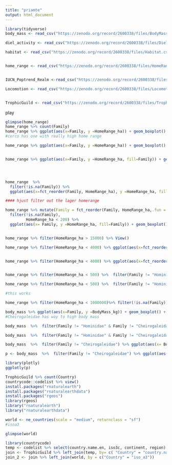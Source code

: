 ```yaml
---
title: "priamte"
output: html_document
---
```


```r
library(tidyverse)
body_mass <- read_csv("https://zenodo.org/record/2600338/files/BodyMass.csv")

diel_activity <- read_csv("https://zenodo.org/record/2600338/files/DielActivity.csv")

habitat <- read_csv("https://zenodo.org/record/2600338/files/Habitat.csv")


home_range <- read_csv("https://zenodo.org/record/2600338/files/HomeRange.csv")


IUCN_Poptrend_Realm <-read_csv("https://zenodo.org/record/2600338/files/IUCN_Poptrend_Realm.csv")

Locomotion <- read_csv("https://zenodo.org/record/2600338/files/Locomotion.csv")


TrophicGuild <- read_csv("https://zenodo.org/record/2600338/files/TrophicGuild.csv")
```




play

```r
glimpse(home_range)
home_range %>% count(Family)
home_range %>% ggplot(aes(x=Family, y =HomeRange_ha)) + geom_boxplot() + coord_flip()
#cerco has one with really high home range

home_range %>% ggplot(aes(x=Family, y =HomeRange_ha)) + geom_boxplot() + coord_flip() + scale_y_log10(labels = scales::comma)


home_range %>% ggplot(aes(x=Family, y =HomeRange_ha, fill=Family)) + geom_boxplot() + coord_flip() + scale_y_log10(labels = scales::comma)




home_range  %>% 
  filter(!is.na(Family)) %>% 
  ggplot(aes(x=fct_reorder(Family, HomeRange_ha), y =HomeRange_ha, fill=Family)) + geom_boxplot() + coord_flip() + scale_y_log10(labels = scales::comma)

#### hjust filter out the lager homerange

home_range %>% mutate(Family = fct_reorder(Family, HomeRange_ha,.fun = mean)) %>% 
  filter(!is.na(Family),
         HomeRange_ha < 200) %>% 
  ggplot(aes(x= Family, y =HomeRange_ha, fill=Family)) + geom_boxplot() + coord_flip() 


home_range %>% filter(HomeRange_ha > 15000) %>% View()

home_range %>% filter(HomeRange_ha < 4000) %>% ggplot(aes(x=fct_reorder(Family, HomeRange_ha), y =HomeRange_ha)) +  geom_boxplot() + coord_flip()


home_range %>% filter(HomeRange_ha < 4000) %>% ggplot(aes(x=fct_reorder(Genus,HomeRange_ha), y =HomeRange_ha, color = Family)) +  geom_boxplot() + coord_flip()


home_range %>% filter(HomeRange_ha < 500) %>%  filter(Family != "Hominidae" & Family != "Cercopithecidae")%>% ggplot(aes(x=fct_reorder(Family, HomeRange_ha), y =HomeRange_ha, fill=Family)) +  geom_boxplot() + coord_flip()

home_range %>% filter(HomeRange_ha < 500) %>%  filter(Family != "Hominidae" & Family != "Cercopithecidae")%>% ggplot(aes(x=fct_reorder(Family, HomeRange_ha), y =HomeRange_ha, fill=Family)) +  geom_boxplot() + coord_flip() + scale_y_log10()

#this works

home_range %>% filter(HomeRange_ha < 1000000)%>% filter(!is.na(Family)) %>%  ggplot(aes(x=fct_reorder(Family, HomeRange_ha), y =HomeRange_ha, fill=Family)) +  geom_boxplot() + coord_flip() + scale_y_log10()


```


```r
body_mass %>% ggplot(aes(x=Family, y =BodyMass_kg)) + geom_boxplot() + coord_flip()
#Cheirogaleidae has way to high body mass

body_mass  %>%  filter(Family != "Hominidae" & Family != "Cheirogaleidae") %>% ggplot(aes(x=Family, y =BodyMass_kg)) + geom_boxplot() + coord_flip()

body_mass  %>%  filter(Family != "Hominidae" & Family != "Cheirogaleidae") %>% ggplot(aes(x=Family, y =BodyMass_kg)) + geom_boxplot() + coord_flip() + scale_y_log10(labels = scales::comma)

body_mass  %>%  filter(Family != "Cheirogaleidae") %>% ggplot(aes(x= BodyMassMale_kg, y = BodyMassFemale_kg, color = Family, label = CommonName)) + scale_x_log10() + scale_y_log10() + geom_point() + geom_text(check_overlap = T)

p <- body_mass  %>%  filter(Family != "Cheirogaleidae") %>% ggplot(aes(x= BodyMassMale_kg, y = BodyMassFemale_kg, color = Family, label = CommonName)) + scale_x_log10() + scale_y_log10() + geom_point()

library(plotly)
ggplotly(p)
```


```r
TrophicGuild %>% count(Country)
countrycode::codelist %>% view()
install.packages("rnaturalearth")
install.packages("rnaturalearthdata")
install.packages("rgeos")
library(rgeos)
library("rnaturalearth")
library("rnaturalearthdata")

world <- ne_countries(scale = "medium", returnclass = "sf")
#isoa3

glimpse(world)

library(countrycode)
temp <- codelist %>% select(country.name.en, iso3c, continent, region)
join <- TrophicGuild %>% left_join(temp, by= c( "Country" = "country.name.en"))
join_2 <- join %>% left_join(world, by = c("Country" = "iso_a3"))


```





